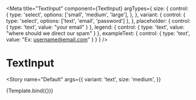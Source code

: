 
<Meta
  title="TextInput"
  component={TextInput}
  argTypes={
    size: {
      control: {
        type: 'select',
        options: ['small', 'medium', 'large'],
      },
    },
    variant: {
      control: {
        type: 'select',
        options: ['text', 'email', 'password']
      },
    },
    placeholder: {
      control: {
        type: 'text',
        value: "your email"
      }
    },
    legend: {
      control: {
        type: 'text',
        value: "where should we direct our spam"
      }
    },
    exampleText: {
      control: {
        type: 'text',
        value: "Ex: username@email.com"
      }
    }
}
/>


# TextInput

<Story
  name="Default"
  args={{
    variant: 'text',
    size: 'medium',
  }}
>
  {Template.bind({})}
</Story>


